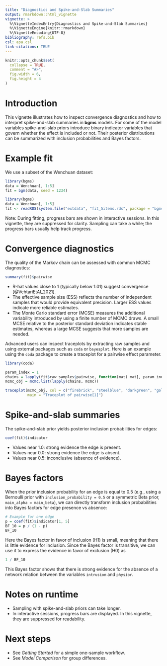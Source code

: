 ```yaml
---
title: "Diagnostics and Spike-and-Slab Summaries"
output: rmarkdown::html_vignette
vignette: >
  %\VignetteIndexEntry{Diagnostics and Spike-and-Slab Summaries}
  %\VignetteEngine{knitr::rmarkdown}
  %\VignetteEncoding{UTF-8}
bibliography: refs.bib
csl: apa.csl
link-citations: TRUE
---
```


```r
knitr::opts_chunk$set(
  collapse = TRUE,
  comment = "#>",
  fig.width = 6,
  fig.height = 4
)
```

# Introduction

This vignette illustrates how to inspect convergence diagnostics and how
to interpret spike-and-slab summaries in **bgms** models. For some of the model
variables spike-and-slab priors introduce binary indicator variables 
that govern whether the effect is included or not. Their posterior distributions 
can be summarized with inclusion probabilities and Bayes factors.

# Example fit

We use a subset of the Wenchuan dataset:

```r
library(bgms)
data = Wenchuan[, 1:5]
fit = bgm(data, seed = 1234)
```
```r
library(bgms)
data = Wenchuan[, 1:5]
fit <- readRDS(system.file("extdata", "fit_5items.rds", package = "bgms"))
```

Note: During fitting, progress bars are shown in interactive sessions.
In this vignette, they are suppressed for clarity. Sampling can take a while; 
the progress bars usually help track progress.

# Convergence diagnostics

The quality of the Markov chain can be assessed with common MCMC diagnostics:

```r
summary(fit)$pairwise
```

- R-hat values close to 1 (typically below 1.01) suggest convergence [@VehtariEtAl_2021].
- The effective sample size (ESS) reflects the number of independent samples that would provide equivalent precision. Larger ESS values indicate more reliable estimates.
- The Monte Carlo standard error (MCSE) measures the additional variability introduced by using a finite number of MCMC draws. A small MCSE relative to the posterior standard deviation indicates stable estimates, whereas a large MCSE suggests that more samples are needed.

Advanced users can inspect traceplots by extracting raw samples and using 
external packages such as `coda` or `bayesplot`. Here is an example using the 
`coda` package to create a traceplot for a pairwise effect parameter.

```r
library(coda)

param_index = 1
chains = lapply(fit$raw_samples$pairwise, function(mat) mat[, param_index])
mcmc_obj = mcmc.list(lapply(chains, mcmc))

traceplot(mcmc_obj, col = c("firebrick", "steelblue", "darkgreen", "goldenrod"), 
          main = "Traceplot of pairwise[1]") 
```


# Spike-and-slab summaries

The spike-and-slab prior yields posterior inclusion probabilities for
edges:

```r
coef(fit)$indicator
```
- Values near 1.0: strong evidence the edge is present.
- Values near 0.0: strong evidence the edge is absent.
- Values near 0.5: inconclusive (absence of evidence).

# Bayes factors

When the prior inclusion probability for an edge is equal to 0.5 (e.g., using a 
Bernoulli prior with `inclusion_probability = 0.5` or a symmetric Beta prior, `main_alpha = main_beta`), we can directly transform inclusion probabilities into
Bayes factors for edge presence vs absence:

```r
# Example for one edge
p = coef(fit)$indicator[1, 5]
BF_10 = p / (1 - p)
BF_10
```

Here the Bayes factor in favor of inclusion (H1) is small, meaning that there is little evidence for inclusion. Since the Bayes factor is transitive, we can 
use it to express the evidence in favor of exclusion (H0) as

```r
1 / BF_10
```
This Bayes factor shows that there is strong evidence for the absence of a 
network relation between the variables `intrusion` and `physior`.

# Notes on runtime

- Sampling with spike-and-slab priors can take longer.
- In interactive sessions, progress bars are displayed. In this vignette,
  they are suppressed for readability.

# Next steps

- See *Getting Started* for a simple one-sample workflow.
- See *Model Comparison* for group differences.
